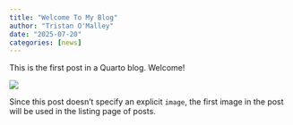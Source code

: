 ```yaml
---
title: "Welcome To My Blog"
author: "Tristan O'Malley"
date: "2025-07-20"
categories: [news]
---
```


This is the first post in a Quarto blog. Welcome!

![](thumbnail.jpg)

Since this post doesn't specify an explicit `image`, the first image in the post will be used in the listing page of posts.
